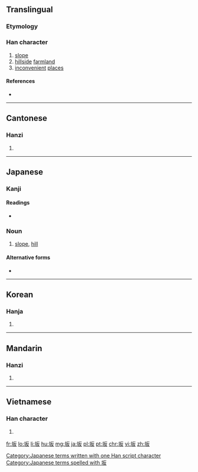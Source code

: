 {{also|阪|坡}}
==Translingual==
{{Hani-forms|坂|[[阪]]}}
===Etymology===
{{Han simp|阪|f=阝|t=土}}

{{Han compound|土|t1=mound|反|ls=psc|c1=s|c2=p}}

===Han character===
{{Han char|rn=32|rad=土|as=04|sn=7|four=|canj=土竹水 (GHE)|ids=⿰[[土]][[反]]}}

# [[slope]]
# [[hillside]] [[farmland]]
# [[inconvenient]] [[place]]s

====References====
* {{Han ref|kx=0224.260|dkj=04910|dj=0459.140|hdz=10423.090|uh=5742|ud=22338}}

----

==Cantonese==

===Hanzi===
{{yue-hanzi|jyut=[[baan2]]|y=baan2}}

# {{defn|lang=yue|sort=土04}}

----

==Japanese==

===Kanji===
{{ja-kanji|grade=3|rs=土04}}

====Readings====
* {{ja-readings|on=[[はん]] (han)|kun=[[さか]] (saka)}}

===Noun===
{{ja-noun|k|hira=さか|rom=saka}} 

# [[slope]], [[hill]]

====Alternative forms====
* {{l|ja|阪}}

[[Category:Japanese terms written with one Han script character]]
[[Category:Japanese terms spelled with 坂]]

----

==Korean==

===Hanja===
{{ko-hanja|hangeul=판|rv=pan|mr=p'an}}

# {{defn|lang=ko|sort=土04}}

----

==Mandarin==

===Hanzi===
{{cmn-hanzi|tra=阪|pin=[[bǎn]] ([[ban3]])|wg=pan<sup>3</sup>}}

# {{defn|lang=cmn|sort=土04}}

----

==Vietnamese==

===Han character===
{{vi-hantu|[[phẳng]]|rs=土04}}

# {{defn|lang=vi|sort=土04}}

[[fr:坂]]
[[lo:坂]]
[[li:坂]]
[[hu:坂]]
[[mg:坂]]
[[ja:坂]]
[[pl:坂]]
[[pt:坂]]
[[chr:坂]]
[[vi:坂]]
[[zh:坂]]